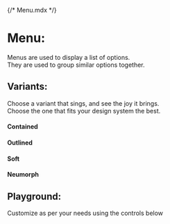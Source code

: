{/* Menu.mdx */}

<Meta of={MenuStories} name="Docs"/>

# Menu:
Menus are used to display a list of options.\
They are used to group similar options together.

## Variants:
Choose a variant that sings, and see the joy it brings.\
Choose the one that fits your design system the best.

#### Contained
<Canvas of={MenuStories.Contained} />

#### Outlined
<Canvas of={MenuStories.Outlined} />

#### Soft
<Canvas of={MenuStories.Soft} />

#### Neumorph
<Canvas of={MenuStories.Neumorph} />


## Playground:
Customize as per your needs using the controls below

<Canvas of={MenuStories.Playground}/>
<Controls of={MenuStories.Playground}/>